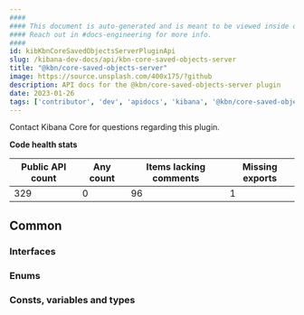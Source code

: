 ```yaml
---
####
#### This document is auto-generated and is meant to be viewed inside our experimental, new docs system.
#### Reach out in #docs-engineering for more info.
####
id: kibKbnCoreSavedObjectsServerPluginApi
slug: /kibana-dev-docs/api/kbn-core-saved-objects-server
title: "@kbn/core-saved-objects-server"
image: https://source.unsplash.com/400x175/?github
description: API docs for the @kbn/core-saved-objects-server plugin
date: 2023-01-26
tags: ['contributor', 'dev', 'apidocs', 'kibana', '@kbn/core-saved-objects-server']
---
```




Contact Kibana Core for questions regarding this plugin.

**Code health stats**

| Public API count  | Any count | Items lacking comments | Missing exports |
|-------------------|-----------|------------------------|-----------------|
| 329 | 0 | 96 | 1 |

## Common

### Interfaces
<DocDefinitionList data={kbnCoreSavedObjectsServerObj.common.interfaces}/>

### Enums
<DocDefinitionList data={kbnCoreSavedObjectsServerObj.common.enums}/>

### Consts, variables and types
<DocDefinitionList data={kbnCoreSavedObjectsServerObj.common.misc}/>

